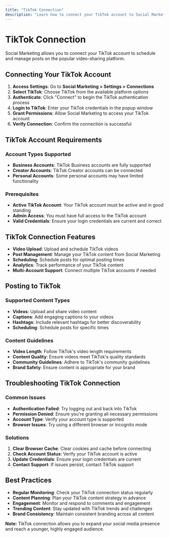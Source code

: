 ```yaml
---
title: "TikTok Connection"
description: "Learn how to connect your TikTok account to Social Marketing"
---
```


# TikTok Connection

Social Marketing allows you to connect your TikTok account to schedule and manage posts on the popular video-sharing platform.

## Connecting Your TikTok Account

1. **Access Settings**: Go to **Social Marketing > Settings > Connections**
2. **Select TikTok**: Choose TikTok from the available platform options
3. **Authenticate**: Click "Connect" to begin the TikTok authentication process
4. **Login to TikTok**: Enter your TikTok credentials in the popup window
5. **Grant Permissions**: Allow Social Marketing to access your TikTok account
6. **Verify Connection**: Confirm the connection is successful

## TikTok Account Requirements

### Account Types Supported
- **Business Accounts**: TikTok Business accounts are fully supported
- **Creator Accounts**: TikTok Creator accounts can be connected
- **Personal Accounts**: Some personal accounts may have limited functionality

### Prerequisites
- **Active TikTok Account**: Your TikTok account must be active and in good standing
- **Admin Access**: You must have full access to the TikTok account
- **Valid Credentials**: Ensure your login credentials are current and correct

## TikTok Connection Features

- **Video Upload**: Upload and schedule TikTok videos
- **Post Management**: Manage your TikTok content from Social Marketing
- **Scheduling**: Schedule posts for optimal posting times
- **Analytics**: Track performance of your TikTok content
- **Multi-Account Support**: Connect multiple TikTok accounts if needed

## Posting to TikTok

### Supported Content Types
- **Videos**: Upload and share video content
- **Captions**: Add engaging captions to your videos
- **Hashtags**: Include relevant hashtags for better discoverability
- **Scheduling**: Schedule posts for specific times

### Content Guidelines
- **Video Length**: Follow TikTok's video length requirements
- **Content Quality**: Ensure videos meet TikTok's quality standards
- **Community Guidelines**: Adhere to TikTok's community guidelines
- **Brand Safety**: Ensure content is appropriate for your brand

## Troubleshooting TikTok Connection

### Common Issues
- **Authentication Failed**: Try logging out and back into TikTok
- **Permission Denied**: Ensure you're granting all necessary permissions
- **Account Type**: Verify your account type is supported
- **Browser Issues**: Try using a different browser or incognito mode

### Solutions
1. **Clear Browser Cache**: Clear cookies and cache before connecting
2. **Check Account Status**: Verify your TikTok account is active
3. **Update Credentials**: Ensure your login credentials are current
4. **Contact Support**: If issues persist, contact TikTok support

## Best Practices

- **Regular Monitoring**: Check your TikTok connection status regularly
- **Content Planning**: Plan your TikTok content strategy in advance
- **Engagement**: Monitor and respond to comments and engagement
- **Trending Content**: Stay updated with TikTok trends and challenges
- **Brand Consistency**: Maintain consistent branding across all content

**Note:** TikTok connection allows you to expand your social media presence and reach a younger, highly engaged audience.